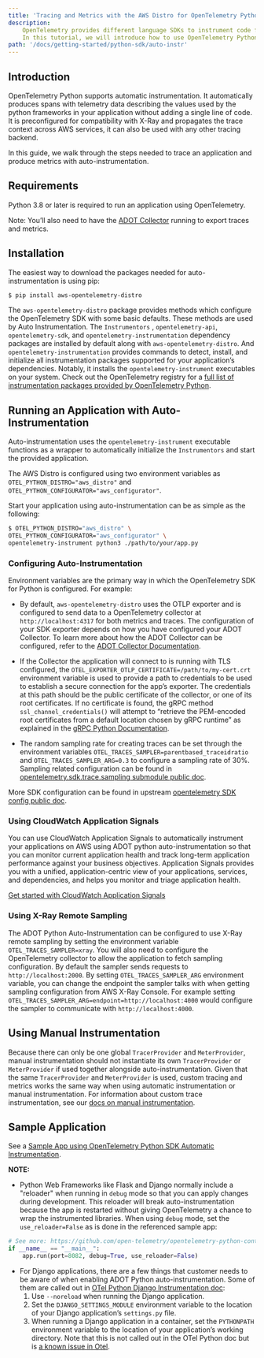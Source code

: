 ```yaml
---
title: 'Tracing and Metrics with the AWS Distro for OpenTelemetry Python Auto-Instrumentation'
description:
    OpenTelemetry provides different language SDKs to instrument code for collecting telemetry data in the application.
    In this tutorial, we will introduce how to use OpenTelemetry Python SDK for traces and metrics instrumentation in the application...
path: '/docs/getting-started/python-sdk/auto-instr'
---
```



## Introduction

OpenTelemetry Python supports automatic instrumentation. It automatically produces spans with telemetry data describing the values used by the python frameworks in your application without adding a single line of code. It is preconfigured for compatibility with X-Ray and propagates the trace context across AWS services, it can also be used with any other tracing backend.

In this guide, we walk through the steps needed to trace an application and produce metrics with auto-instrumentation.

<SectionSeparator />

## Requirements

Python 3.8 or later is required to run an application using OpenTelemetry.

Note: You’ll also need to have the [ADOT Collector](https://aws-otel.github.io/docs/getting-started/collector) running to export traces and metrics.

<SectionSeparator />

## Installation

The easiest way to download the packages needed for auto-instrumentation is using pip:

```bash
$ pip install aws-opentelemetry-distro
```

The `aws-opentelemetry-distro` package provides methods which configure the OpenTelemetry SDK with some basic defaults. These methods are used by Auto Instrumentation. The `Instrumentors` , `opentelemetry-api`, `opentelemetry-sdk`, and `opentelemetry-instrumentation` dependency packages are installed by default along with `aws-opentelemetry-distro`. And `opentelemetry-instrumentation` provides commands to detect, install, and initialize all instrumentation packages supported for your application’s dependencies. Notably, it installs the `opentelemetry-instrument` executables on your system. Check out the OpenTelemetry registry for a [full list of instrumentation packages provided by OpenTelemetry Python](https://opentelemetry.io/registry/?s=&component=instrumentation&language=python).

## Running an Application with Auto-Instrumentation

Auto-instrumentation uses the `opentelemetry-instrument` executable functions as a wrapper to automatically initialize the `Instrumentors` and start the provided application.

The AWS Distro is configured using two environment variables as `OTEL_PYTHON_DISTRO="aws_distro"` and `OTEL_PYTHON_CONFIGURATOR="aws_configurator"`.

Start your application using auto-instrumentation can be as simple as the following:

```bash
$ OTEL_PYTHON_DISTRO="aws_distro" \
OTEL_PYTHON_CONFIGURATOR="aws_configurator" \
opentelemetry-instrument python3 ./path/to/your/app.py
```

### Configuring Auto-Instrumentation

Environment variables are the primary way in which the OpenTelemetry SDK for Python is configured. For example:

* By default, `aws-opentelemetry-distro` uses the OTLP exporter and is configured to send data to a OpenTelemetry collector at `http://localhost:4317` for both metrics and traces. The configuration of your SDK exporter depends on how you have configured your ADOT Collector. To learn more about how the ADOT Collector can be configured, refer to the [ADOT Collector Documentation](https://aws-otel.github.io/docs/getting-started/collector).

* If the Collector the application will connect to is running with TLS configured, the `OTEL_EXPORTER_OTLP_CERTIFICATE=/path/to/my-cert.crt` environment variable is used to provide a path to credentials to be used to establish a secure connection for the app’s exporter. The credentials at this path should be the public certificate of the collector, or one of its root certificates. If no certificate is found, the gRPC method `ssl_channel_credentials()` will attempt to “retrieve the PEM-encoded root certificates from a default location chosen by gRPC runtime” as explained in the [gRPC Python Documentation](https://grpc.github.io/grpc/python/grpc.html?highlight=ssl_channel_credentials).

* The random sampling rate for creating traces can be set through the environment variables `OTEL_TRACES_SAMPLER=parentbased_traceidratio` and `OTEL_TRACES_SAMPLER_ARG=0.3` to configure a sampling rate of 30%. Sampling related configuration can be found in [opentelemetry.sdk.trace.sampling submodule public doc](https://opentelemetry-python.readthedocs.io/en/latest/sdk/trace.sampling.html).

More SDK configuration can be found in upstream [opentelemetry SDK config public doc](https://opentelemetry.io/docs/languages/sdk-configuration/).

### Using CloudWatch Application Signals

You can use CloudWatch Application Signals to automatically instrument your applications on AWS using ADOT python auto-instrumentation so that you can monitor current application health and track long-term application performance against your business objectives. Application Signals provides you with a unified, application-centric view of your applications, services, and dependencies, and helps you monitor and triage application health.

[Get started with CloudWatch Application Signals](https://docs.aws.amazon.com/AmazonCloudWatch/latest/monitoring/CloudWatch-Application-Monitoring-Sections.html)

### Using X-Ray Remote Sampling

The ADOT Python Auto-Instrumentation can be configured to use X-Ray remote sampling by setting the environment variable `OTEL_TRACES_SAMPLER=xray`. You will also need to configure the OpenTelemetry collector to allow the application to fetch sampling configuration. By default the sampler sends requests to `http://localhost:2000`. By setting `OTEL_TRACES_SAMPLER_ARG` environment variable, you can change the endpoint the sampler talks with when getting sampling configuration from AWS X-Ray Console. For example setting `OTEL_TRACES_SAMPLER_ARG=endpoint=http://localhost:4000` would configure the sampler to communicate with `http://localhost:4000`.

<SectionSeparator />

## Using Manual Instrumentation

Because there can only be one global `TracerProvider` and `MeterProvider`, manual instrumentation should not instantiate its own `TracerProvider` or `MeterProvider` if used together alongside auto-instrumentation. Given that the same `TracerProvider` and `MeterProvider` is used, custom tracing and metrics works the same way when using automatic instrumentation or manual instrumentation. For information about custom trace instrumentation, see our [docs on manual instrumentation](/docs/getting-started/python-sdk/manual-instr).

<SectionSeparator />

## Sample Application

See a [Sample App using OpenTelemetry Python SDK Automatic Instrumentation](https://github.com/aws-observability/aws-otel-community/tree/master/sample-apps/python-auto-instrumentation-sample-app).

**NOTE:**

* Python Web Frameworks like Flask and Django normally include a "reloader" when running in `debug` mode so that you can apply changes during development. This reloader will break auto-instrumentation because the app is restarted without giving OpenTelemetry a chance to wrap the instrumented libraries. When using `debug` mode, set the `use_reloader=False` as is done in the referenced sample app:

```python
# See more: https://github.com/open-telemetry/opentelemetry-python-contrib/issues/546
if __name__ == "__main__":
    app.run(port=8082, debug=True, use_reloader=False)
```

* For Django applications, there are a few things that customer needs to be aware of when enabling ADOT Python auto-instrumentation. Some of them are called out in [OTel Python Django Instrumentation doc](https://opentelemetry-python.readthedocs.io/en/latest/examples/django/README.html):
    1. Use `--noreload` when running the Django application.
    2. Set the `DJANGO_SETTINGS_MODULE` environment variable to the location of your Django application’s `settings.py` file.
    3. When running a Django application in a container, set the `PYTHONPATH` environment variable to the location of your application’s working directory. Note that this is not called out in the OTel Python doc but is [a known issue in Otel](https://github.com/open-telemetry/opentelemetry-operator/issues/2302).
